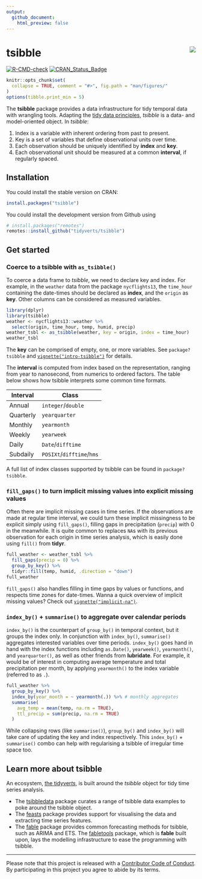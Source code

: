 ```yaml
---
output: 
  github_document:
    html_preview: false
---
```


<!-- README.md is generated from README.Rmd. Please edit that file -->

# tsibble <img src="man/figures/logo.png" align="right" />


<!-- badges: start -->
[![R-CMD-check](https://github.com/tidyverts/tsibble/actions/workflows/R-CMD-check.yaml/badge.svg)](https://github.com/tidyverts/tsibble/actions/workflows/R-CMD-check.yaml)
[![CRAN_Status_Badge](https://www.r-pkg.org/badges/version/tsibble)](https://cran.r-project.org/package=tsibble)
<!-- badges: end -->


```r
knitr::opts_chunk$set(
  collapse = TRUE, comment = "#>", fig.path = "man/figures/"
)
options(tibble.print_min = 5)
```

The **tsibble** package provides a data infrastructure for tidy temporal data with wrangling tools. Adapting the [tidy data principles](https://tidyr.tidyverse.org/articles/tidy-data.html), *tsibble* is a data- and model-oriented object. In *tsibble*:

1. Index is a variable with inherent ordering from past to present.
2. Key is a set of variables that define observational units over time.
3. Each observation should be uniquely identified by **index** and **key**.
4. Each observational unit should be measured at a common **interval**, if regularly spaced.

## Installation

You could install the stable version on CRAN:

```r
install.packages("tsibble")
```

You could install the development version from Github using

```r
# install.packages("remotes")
remotes::install_github("tidyverts/tsibble")
```

## Get started

### Coerce to a tsibble with `as_tsibble()`

To coerce a data frame to *tsibble*, we need to declare key and index. For example, in the `weather` data from the package `nycflights13`, the `time_hour` containing the date-times should be declared as **index**, and the `origin` as **key**. Other columns can be considered as measured variables.

```r
library(dplyr)
library(tsibble)
weather <- nycflights13::weather %>% 
  select(origin, time_hour, temp, humid, precip)
weather_tsbl <- as_tsibble(weather, key = origin, index = time_hour)
weather_tsbl
```

The **key** can be comprised of empty, one, or more variables. See `package?tsibble` and [`vignette("intro-tsibble")`](https://tsibble.tidyverts.org/articles/intro-tsibble.html) for details.

The **interval** is computed from index based on the representation, ranging from year to nanosecond, from numerics to ordered factors. The table below shows how tsibble interprets some common time formats.

| **Interval** | **Class**                 |
|--------------|---------------------------|
| Annual       | `integer`/`double`        |
| Quarterly    | `yearquarter`             |
| Monthly      | `yearmonth`               |
| Weekly       | `yearweek`                |
| Daily        | `Date`/`difftime`         |
| Subdaily     | `POSIXt`/`difftime`/`hms` |

A full list of index classes supported by tsibble can be found in `package?tsibble`.

### `fill_gaps()` to turn implicit missing values into explicit missing values

Often there are implicit missing cases in time series. If the observations are made at regular time interval, we could turn these implicit missingness to be explicit simply using `fill_gaps()`, filling gaps in precipitation (`precip`) with 0 in the meanwhile. It is quite common to replaces `NA`s with its previous observation for each origin in time series analysis, which is easily done using `fill()` from **tidyr**.

```r
full_weather <- weather_tsbl %>%
  fill_gaps(precip = 0) %>% 
  group_by_key() %>% 
  tidyr::fill(temp, humid, .direction = "down")
full_weather
```

`fill_gaps()` also handles filling in time gaps by values or functions, and respects time zones for date-times. Wanna a quick overview of implicit missing values? Check out [`vignette("implicit-na")`](https://tsibble.tidyverts.org/articles/implicit-na.html).

### `index_by()` + `summarise()` to aggregate over calendar periods

`index_by()` is the counterpart of `group_by()` in temporal context, but it groups the index only. In conjunction with `index_by()`, `summarise()` aggregates interested variables over time periods. `index_by()` goes hand in hand with the index functions including `as.Date()`, `yearweek()`, `yearmonth()`, and `yearquarter()`, as well as other friends from **lubridate**. For example, it would be of interest in computing average temperature and total precipitation per month, by applying `yearmonth()` to the index variable (referred to as `.`).

```r
full_weather %>%
  group_by_key() %>%
  index_by(year_month = ~ yearmonth(.)) %>% # monthly aggregates
  summarise(
    avg_temp = mean(temp, na.rm = TRUE),
    ttl_precip = sum(precip, na.rm = TRUE)
  )
```

While collapsing rows (like `summarise()`), `group_by()` and `index_by()` will take care of updating the key and index respectively. This `index_by()` + `summarise()` combo can help with regularising a tsibble of irregular time space too.

## Learn more about tsibble

An ecosystem, [the tidyver*ts*](https://tidyverts.org/), is built around the *tsibble* object for tidy time series analysis.

* The [tsibbledata](https://tsibbledata.tidyverts.org) package curates a range of tsibble data examples to poke around the tsibble object.
* The [feasts](https://feasts.tidyverts.org) package provides support for visualising the data and extracting time series features.
* The [fable](https://fable.tidyverts.org) package provides common forecasting methods for tsibble, such as ARIMA and ETS. The [fabletools](https://fabletools.tidyverts.org) package, which is **fable** built upon, lays the modelling infrastructure to ease the programming with tsibble.

---
Please note that this project is released with a [Contributor Code of Conduct](https://github.com/tidyverts/tsibble/blob/main/.github/CODE_OF_CONDUCT.md).
By participating in this project you agree to abide by its terms.
